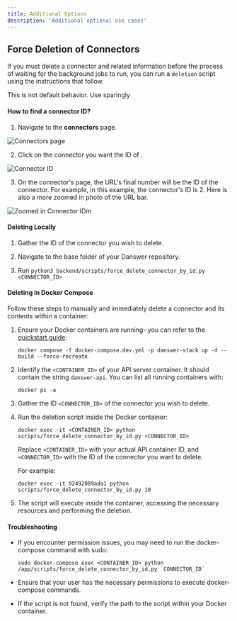 ```yaml
---
title: Additional Options
description: 'Additional optional use cases'
---
```




## Force Deletion of Connectors



If you must delete a connector and related information before the process of waiting for the background jobs to run, you can run a `deletion` script using the instructions that follow.


<Warning>This is not default behavior. Use sparingly</Warning>


#### How to find a connector ID?

1. Navigate to the <strong>connectors</strong> page.

![Connectors page](/images/more/connectors.png)

2. Click on the connector you want the ID of .

![Connector ID](/images/more/connectorID.png)

3. On the connector's page, the URL's final number will be the ID of the connector. For example, in this example, the connector's ID is 2. Here is also a more zoomed in photo of the URL bar.

![Zoomed in Connector ID](/images/more/zoomConnectorID.png)m


#### Deleting Locally



1. Gather the ID of the connector you wish to delete.

2. Navigate to the base folder of your Danswer repository.

3. Run `python3 backend/scripts/force_delete_connector_by_id.py <CONNECTOR_ID>`

#### Deleting in Docker Compose 

Follow these steps to manually and immediately delete a connector and its contents within a container:

1. Ensure your Docker containers are running- you can refer to the [quickstart guide](/quickstart):
   ```
   docker compose -f docker-compose.dev.yml -p danswer-stack up -d --build --force-recreate
   ```

2. Identify the `<CONTAINER_ID>` of your API server container. It should contain the string `danswer-api`. You can list all running containers with:
   ```
   docker ps -a
   ```

3. Gather the ID `<CONNECTOR_ID>` of the connector you wish to delete. 

4. Run the deletion script inside the Docker container:
   ```
   docker exec -it <CONTAINER_ID> python scripts/force_delete_connector_by_id.py <CONNECTOR_ID>
   ```

   Replace `<CONTAINER_ID>` with your actual API container ID, and `<CONNECTOR_ID>` with the ID of the connector you want to delete.

   For example:
   ```
   docker exec -it 92492089ada1 python scripts/force_delete_connector_by_id.py 10
   ```

5. The script will execute inside the container, accessing the necessary resources and performing the deletion.


#### Troubleshooting

- If you encounter permission issues, you may need to run the docker-compose command with sudo:
  ```
  sudo docker-compose exec <CONTAINER_ID> python /app/scripts/force_delete_connector_by_id.py `CONNECTOR_ID`
  ```

- Ensure that your user has the necessary permissions to execute docker-compose commands.

- If the script is not found, verify the path to the script within your Docker container.